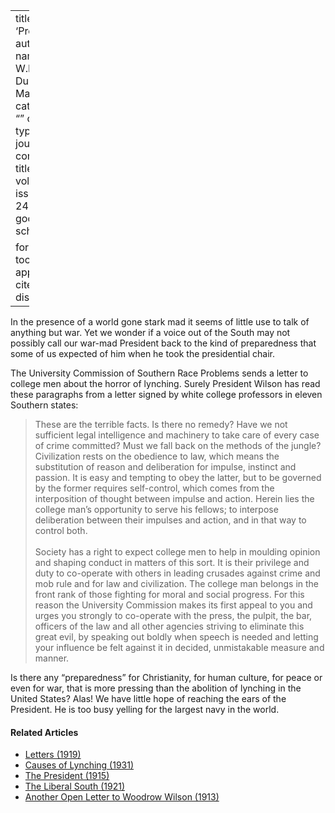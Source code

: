 
---
title: 'Preparedness'
author:
  - name:
      given: W.E.B.
      family: Du Bois
date: Mar. 1915
categories: 
  - ""
citation: 
  type: article-journal
  container-title: The Crisis
  volume: 11
  issue: 5
  page: 242-243
google-scholar: true

format:
  html:
    toc: false
    appendix-cite-as: display
---



In the presence of a world gone stark mad it seems of little use to talk of anything but war. Yet we wonder if a voice out of the South may not possibly call our war-mad President back to the kind of preparedness that some of us expected of him when he took the presidential chair.

The University Commission of Southern Race Problems sends a letter to college men about the horror of lynching. Surely President Wilson has read these paragraphs from a letter signed by white college professors in eleven Southern states:

> These are the terrible facts. Is there no remedy? Have we not sufficient legal intelligence and machinery to take care of every case of crime committed? Must we fall back on the methods of the jungle? Civilization rests on the obedience to law, which means the substitution of reason and deliberation for impulse, instinct and passion. It is easy and tempting to obey the latter, but to be governed by the former requires self-control, which comes from the interposition of thought between impulse and action. Herein lies the college man's opportunity to serve his fellows; to interpose deliberation between their impulses and action, and in that way to control both.    
> &nbsp;    
> Society has a right to expect college men to help in moulding opinion and shaping conduct in matters of this sort. It is their privilege and duty to co-operate with others in leading crusades against crime and mob rule and for law and civilization. The college man belongs in the front rank of those fighting for moral and social progress. For this reason the University Commission makes its first appeal to you and urges you strongly to co-operate with the press, the pulpit, the bar, officers of the law and all other agencies striving to eliminate this great evil, by speaking out boldly when speech is needed and letting your influence be felt against it in decided, unmistakable measure and manner.

Is there any "preparedness" for Christianity, for human culture, for peace or even for war, that is more pressing than the abolition of lynching in the United States? Alas! We have little hope of reaching the ears of the President. He is too busy yelling for the largest navy in the world.

<!-- Similar articles start here -->
<div  class="clear-wrap"></div>

#### Related Articles

* [Letters (1919)](/Volumes/17/01/letters.html)
* [Causes of Lynching (1931)](/Volumes/38/04/causes_of_lynching.html)
* [The President (1915)](/Volumes/09/04/president.html)
* [The Liberal South (1921)](/Volumes/21/06/liberal-south.html)
* [Another Open Letter to Woodrow Wilson (1913)](/Volumes/06/05/open_letter.html)

<!-- Similar articles end here -->
